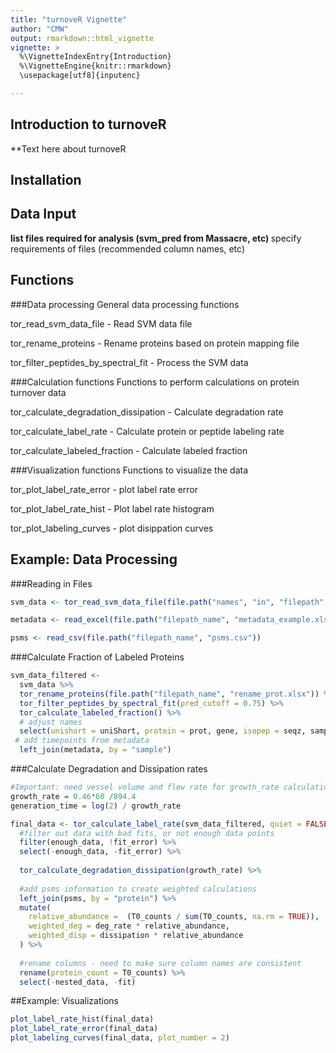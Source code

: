 ```yaml
---
title: "turnoveR Vignette"
author: "CMW"
output: rmarkdown::html_vignette
vignette: >
  %\VignetteIndexEntry{Introduction}
  %\VignetteEngine{knitr::rmarkdown}
  \usepackage[utf8]{inputenc}

---
```


## Introduction to turnoveR

**Text here about turnoveR

## Installation

## Data Input
**list files required for analysis (svm_pred from Massacre, etc)
**specify requirements of files (recommended column names, etc)

## Functions

###Data processing
General data processing functions

tor_read_svm_data_file - Read SVM data file

tor_rename_proteins - Rename proteins based on protein mapping file

tor_filter_peptides_by_spectral_fit - Process the SVM data

###Calculation functions
Functions to perform calculations on protein turnover data

tor_calculate_degradation_dissipation - Calculate degradation rate

tor_calculate_label_rate - Calculate protein or peptide labeling rate

tor_calculate_labeled_fraction - Calculate labeled fraction

###Visualization functions
Functions to visualize the data

tor_plot_label_rate_error - plot label rate error

tor_plot_label_rate_hist - Plot label rate histogram

tor_plot_labeling_curves - plot disippation curves

## Example: Data Processing 

###Reading in Files
```r

svm_data <- tor_read_svm_data_file(file.path("names", "in", "filepath", "svm_pred_results_example.csv"))

metadata <- read_excel(file.path("filepath_name", "metadata_example.xlsx"))

psms <- read_csv(file.path("filepath_name", "psms.csv"))
```

###Calculate Fraction of Labeled Proteins
```r
svm_data_filtered <- 
  svm_data %>% 
  tor_rename_proteins(file.path("filepath_name", "rename_prot.xlsx")) %>% 
  tor_filter_peptides_by_spectral_fit(pred_cutoff = 0.75) %>% 
  tor_calculate_labeled_fraction() %>% 
  # adjust names 
  select(unishort = uniShort, protein = prot, gene, isopep = seqz, sample, frac_ulab, frac_lab) %>% 
 # add timepoints from metadata
  left_join(metadata, by = "sample")
```

###Calculate Degradation and Dissipation rates 
```r
#Important: need vessel volume and flow rate for growth_rate calculation
growth_rate = 0.46*60 /894.4 
generation_time = log(2) / growth_rate

final_data <- tor_calculate_label_rate(svm_data_filtered, quiet = FALSE) %>%
  #filter out data with bad fits, or not enough data points 
  filter(enough_data, !fit_error) %>% 
  select(-enough_data, -fit_error) %>% 
  
  tor_calculate_degradation_dissipation(growth_rate) %>% 
  
  #add psms information to create weighted calculations
  left_join(psms, by = "protein") %>% 
  mutate(
    relative_abundance =  (T0_counts / sum(T0_counts, na.rm = TRUE)),
    weighted_deg = deg_rate * relative_abundance,
    weighted_disp = dissipation * relative_abundance
  ) %>% 
  
  #rename columns - need to make sure column names are consistent
  rename(protein_count = T0_counts) %>% 
  select(-nested_data, -fit)
```


##Example: Visualizations

```r
plot_label_rate_hist(final_data)
plot_label_rate_error(final_data)
plot_labeling_curves(final_data, plot_number = 2)
```

